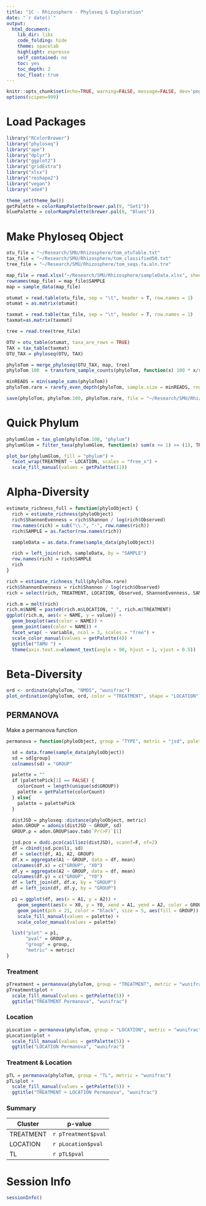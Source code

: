 ```yaml
---
title: "1C - Rhizosphere - Phyloseq & Exploration"
date: "`r date()`"
output: 
  html_document:
    lib_dir: libs
    code_folding: hide
    theme: spacelab
    highlight: espresso
    self_contained: no
    toc: yes
    toc_depth: 2
    toc_float: true
---
```



```r
knitr::opts_chunk$set(echo=TRUE, warning=FALSE, message=FALSE, dev='png', fig.width=10)
options(scipen=999)
```

# Load Packages

```r
library("RColorBrewer")
library("phyloseq")
library("ape")
library("dplyr")
library("ggplot2")
library("gridExtra")
library("xlsx")
library("reshape2")
library("vegan")
library("ade4")

theme_set(theme_bw())
getPalette = colorRampPalette(brewer.pal(9, "Set1"))
bluePalette = colorRampPalette(brewer.pal(8, "Blues"))
```

# Make Phyloseq Object

```r
otu_file = "~/Research/SMU/Rhizosphere/tom_otuTable.txt"
tax_file = "~/Research/SMU/Rhizosphere/tom_classified50.txt"
tree_file = "~/Research/SMU/Rhizosphere/tom_seqs.fa.aln.tre"

map_file = read.xlsx("~/Research/SMU/Rhizosphere/sampleData.xlsx", sheetIndex = 1)
rownames(map_file) = map_file$SAMPLE
map = sample_data(map_file)

otumat = read.table(otu_file, sep = "\t", header = T, row.names = 1)
otumat = as.matrix(otumat)

taxmat = read.table(tax_file, sep = "\t", header = T, row.names = 1)
taxmat=as.matrix(taxmat)

tree = read.tree(tree_file)

OTU = otu_table(otumat, taxa_are_rows = TRUE)
TAX = tax_table(taxmat)
OTU_TAX = phyloseq(OTU, TAX)

phyloTom = merge_phyloseq(OTU_TAX, map, tree)
phyloTom.100  = transform_sample_counts(phyloTom, function(x) 100 * x/sum(x))

minREADS = min(sample_sums(phyloTom))
phyloTom.rare = rarefy_even_depth(phyloTom, sample.size = minREADS, rngseed = 19770909)

save(phyloTom, phyloTom.100, phyloTom.rare, file = "~/Research/SMU/Rhizosphere/phyloObjects.Rda")
```

# Quick Phylum

```r
phylumGlom = tax_glom(phyloTom.100, "phylum")
phylumGlom = filter_taxa(phylumGlom, function(x) sum(x >= 1) >= (1), TRUE)

plot_bar(phylumGlom, fill = "phylum") +
  facet_wrap(TREATMENT ~ LOCATION, scales = "free_x") +
  scale_fill_manual(values = getPalette(11))
```

# Alpha-Diversity

```r
estimate_richness_full = function(phyloObject) {
  rich = estimate_richness(phyloObject)
  rich$ShannonEvenness = rich$Shannon / log(rich$Observed)
  row.names(rich) = sub("\\.", "-", row.names(rich))
  rich$SAMPLE = as.factor(row.names(rich))

  sampleData = as.data.frame(sample_data(phyloObject))

  rich = left_join(rich, sampleData, by = "SAMPLE")
  row.names(rich) = rich$SAMPLE
  rich
}
```

```r
rich = estimate_richness_full(phyloTom.rare)
rich$ShannonEvenness = rich$Shannon / log(rich$Observed)
rich = select(rich, TREATMENT, LOCATION, Observed, ShannonEvenness, SAMPLE)

rich.m = melt(rich)
rich.m$NAME = paste0(rich.m$LOCATION, "_", rich.m$TREATMENT)
ggplot(rich.m, aes(x = NAME, y = value)) + 
  geom_boxplot(aes(color = NAME)) + 
  geom_point(aes(color = NAME)) + 
  facet_wrap( ~ variable, ncol = 3, scales = "free") +
  scale_color_manual(values = getPalette(4)) +
  ggtitle("TAMU ") + 
  theme(axis.text.x=element_text(angle = 90, hjust = 1, vjust = 0.5))
```

# Beta-Diversity

```r
ord <- ordinate(phyloTom, "NMDS", "wunifrac")
plot_ordination(phyloTom, ord, color = "TREATMENT", shape = "LOCATION")
```

## PERMANOVA

Make a permanova function

```r
permanova = function(phyloObject, group = "TYPE", metric = "jsd", palettePick = FALSE) {

  sd = data.frame(sample_data(phyloObject))
  sd = sd[group]
  colnames(sd) = "GROUP"

  palette = ""
  if (palettePick[1] == FALSE) {
    colorCount = length(unique(sd$GROUP))
    palette = getPalette(colorCount)
  } else{
    palette = palettePick
  }

  distJSD = phyloseq::distance(phyloObject, metric)
  adon.GROUP = adonis(distJSD ~ GROUP, sd)
  GROUP.p = adon.GROUP$aov.tab$`Pr(>F)`[1]

  jsd.pco = dudi.pco(cailliez(distJSD), scannf=F, nf=2)
  df = cbind(jsd.pco$li, sd)
  df = select(df, A1, A2, GROUP)
  df.x = aggregate(A1 ~ GROUP, data = df, mean)
  colnames(df.x) = c("GROUP", "X0")
  df.y = aggregate(A2 ~ GROUP, data = df, mean)
  colnames(df.y) = c("GROUP", "Y0")
  df = left_join(df, df.x, by = "GROUP")
  df = left_join(df, df.y, by = "GROUP")

  p1 = ggplot(df, aes(x = A1, y = A2)) +
    geom_segment(aes(x = X0, y = Y0, xend = A1, yend = A2, color = GROUP)) +
    geom_point(pch = 21, color = "black", size = 5, aes(fill = GROUP)) +
    scale_fill_manual(values = palette) +
    scale_color_manual(values = palette)

  list("plot" = p1,
       "pval" = GROUP.p,
       "group" = group,
       "metric" = metric)
}
```

### Treatment

```r
pTreatment = permanova(phyloTom, group = "TREATMENT", metric = "wunifrac")
pTreatment$plot +
  scale_fill_manual(values = getPalette(5)) +
  ggtitle("TREATMENT Permanova", "wunifrac")
```

### Location

```r
pLocation = permanova(phyloTom, group = "LOCATION", metric = "wunifrac")
pLocation$plot +
  scale_fill_manual(values = getPalette(5)) +
  ggtitle("LOCATION Permanova", "wunifrac")
```

### Treatment & Location

```r
pTL = permanova(phyloTom, group = "TL", metric = "wunifrac")
pTL$plot +
  scale_fill_manual(values = getPalette(5)) +
  ggtitle("TREATMENT + LOCATION Permanova", "wunifrac")
```

### Summary

Cluster | p-value
--- | ---
TREATMENT | `r pTreatment$pval`
LOCATION | `r pLocation$pval`
TL | `r pTL$pval`

# Session Info

```r
sessionInfo()
```
